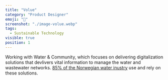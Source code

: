 ```yaml
---
title: "Volue"
category: "Product Designer"
emoji: "🌊"
screenshot: "./image-volue.webp"
tags:
  - Sustainable Technology
visible: true
position: 1
---
```



Working with Water & Community, which focuses on delivering digitalization solutions that devlivers vital information to
manage the water and wastewater networks. <a href="https://www.volue.com/news/norway-solves-water-industry-big-problems-data" target="_blank" rel="nofollow noopener noreferrer" aria-label="External Link"><Underlining>85% of the Norwegian water inustry</Underlining></a> use and rely on these solutions.
